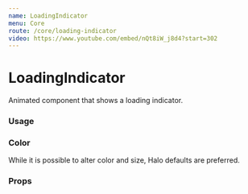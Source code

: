 ```yaml
---
name: LoadingIndicator
menu: Core
route: /core/loading-indicator
video: https://www.youtube.com/embed/nQt8iW_j8d4?start=302
---
```



# LoadingIndicator

Animated component that shows a loading indicator.

### Usage

<Playground>
  <div className="mb-1 flex space-x-8">
    <div>
      <InterfaceHeader
        subsection
        flow
        title="Primary"
        byline="Use with large components and pages"
      />
      <LoadingIndicator bare />
    </div>
    <div>
      <InterfaceHeader
        subsection
        flow
        title="Alternate"
        byline="Use with smaller components"
      />
      <LoadingIndicator bare alternate />
    </div>
  </div>
</Playground>

### Color

While it is possible to alter color and size, Halo defaults are preferred.

<Playground>

<div className="flex space-x-8">
  <div>
    <LoadingIndicator bare color="#666" />
  </div>
  <div>
    <LoadingIndicator bare color="#888" />
  </div>
  <div>
    <LoadingIndicator bare color="#bbb" alternate />
  </div>
  <div>
    <LoadingIndicator bare color="#ddd" alternate />
  </div>
</div>

</Playground>

### Props

<Props of={LoadingIndicator} />

